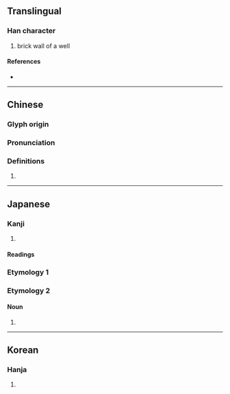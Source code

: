 {{character info}}
==Translingual==

===Han character===
{{Han char|rn=98|rad=瓦|as=09|sn=14|four=29717|canj=HFMVN|ids=⿱秋瓦}}

# brick wall of a well

====References====
* {{Han ref|kx=0750.190|dkj=21554|dj=1158.330|hdz=21429.010|uh=7503|ud=29955|bh=E2D7|bd=58071}}

----

==Chinese==
{{zh-forms}}

===Glyph origin===
{{Han etym}}

===Pronunciation===
{{zh-pron
|m=zhòu
|c=zau3
|mc=y
|oc=y
|cat=
}}

===Definitions===
{{zh-hanzi}}

# {{rfdef|zh}}

----

==Japanese==

===Kanji===
{{ja-kanji|grade=|rs=瓦09}}

# {{rfdef|ja|sort=瓦09}}

====Readings====
{{ja-readings
|on=しゅう
|kun=しきがわら-, いしだたみ-
|nanori=
}}

===Etymology 1===
{{ja-kanjitab|いしだたみ|yomi=k}}
{{ja-see|いしだたみ}}

===Etymology 2===
{{ja-kanjitab|しきがわら|yomi=k}}

====Noun====
{{ja-noun|しきがわら}}

# {{alternative spelling of|ja|敷瓦}}

----

==Korean==

===Hanja===
{{ko-hanja|hangeul=추|eumhun=|rv=chu|mr=ch'u|y=chwu}}

# {{rfdef|ko|sort=瓦09}}